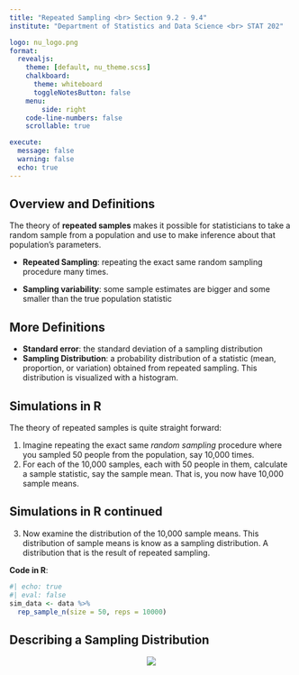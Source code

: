 ```yaml
---
title: "Repeated Sampling <br> Section 9.2 - 9.4"
institute: "Department of Statistics and Data Science <br> STAT 202"

logo: nu_logo.png
format: 
  revealjs:
    theme: [default, nu_theme.scss]
    chalkboard:
      theme: whiteboard
      toggleNotesButton: false
    menu:
        side: right
    code-line-numbers: false
    scrollable: true

execute:
  message: false
  warning: false
  echo: true
---
```


## Overview and Definitions

The theory of **repeated samples** makes it possible for statisticians to take a random sample from a population and use to make inference about that population's parameters.

-   **Repeated Sampling**: repeating the exact same random sampling procedure many times.

-   **Sampling variability**: some sample estimates are bigger and some smaller than the true population statistic

## More Definitions

-   **Standard error**: the standard deviation of a sampling distribution
-   **Sampling Distribution**: a probability distribution of a statistic (mean, proportion, or variation) obtained from repeated sampling. This distribution is visualized with a histogram.

## Simulations in R

The theory of repeated samples is quite straight forward:

1.  Imagine repeating the exact same *random sampling* procedure where you sampled 50 people from the population, say 10,000 times.\
2.  For each of the 10,000 samples, each with 50 people in them, calculate a sample statistic, say the sample mean. That is, you now have 10,000 sample means.

## Simulations in R continued

3.  Now examine the distribution of the 10,000 sample means. This distribution of sample means is know as a sampling distribution. A distribution that is the result of repeated sampling.

**Code in R**:

```r
#| echo: true
#| eval: false
sim_data <- data %>% 
  rep_sample_n(size = 50, reps = 10000)
```

## Describing a Sampling Distribution

<center>![](images/lecture_images/describe_histogram.PNG)</center>
